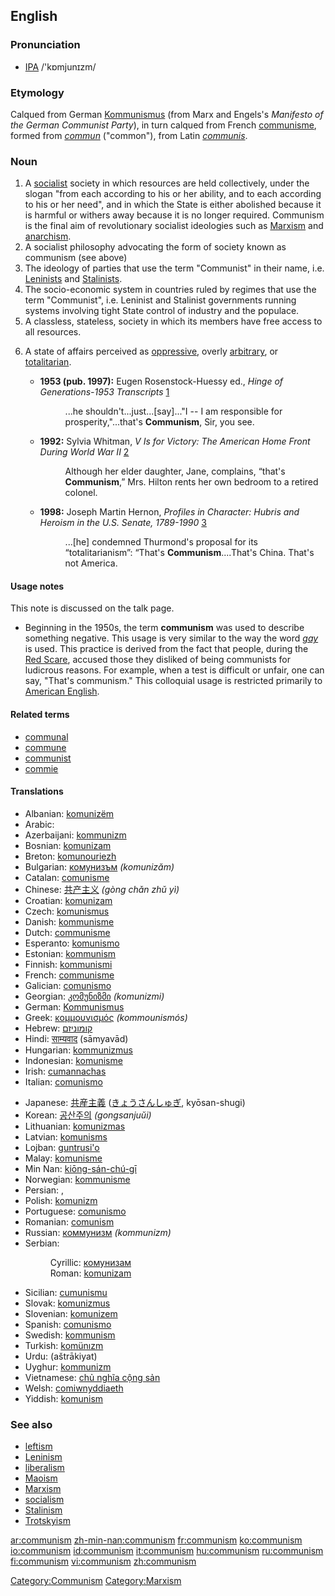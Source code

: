 ==English==

===Pronunciation===
* [[IPA]] /'kɒmjunɪzm/

===Etymology===
Calqued from German [[Kommunismus]] (from Marx and Engels's ''Manifesto of the German Communist Party''), in turn calqued from French [[communisme]], formed from ''[[commun]]'' ("common"), from Latin ''[[communis]]''.

===Noun===
{{en-noun|-}}
# A [[socialist]] society in which resources are held collectively, under the slogan "from each according to his or her ability, and to each according to his or her need", and in which the State is either abolished because it is harmful or withers away because it is no longer required.  Communism is the final aim of revolutionary socialist ideologies such as [[Marxism]] and [[anarchism]].
# A socialist philosophy advocating the form of society known as communism (see above)
# The ideology of parties that use the term "Communist" in their name, i.e. [[Leninist]]s and [[Stalinist]]s.
# The socio-economic system in countries ruled by regimes that use the term "Communist", i.e. Leninist and Stalinist governments running systems involving tight State control of industry and the populace.
# A classless, stateless, society in which its members have free access to all resources.
# {{US}} A state of affairs perceived as [[oppressive]], overly [[arbitrary]], or [[totalitarian]]. 
#*'''1953 (pub. 1997):''' Eugen Rosenstock-Huessy ed., ''Hinge of Generations-1953 Transcripts'' [http://books.google.com/books?vid=ISBN091214825X&id=faq3Bng7IeYC&pg=RA1-PA24-IA44&lpg=RA1-PA24-IA44&dq=%22that%27s+communism%22&sig=euXrX5FOsAMFM3BcT3cmzgFmKb8]
#*:...he shouldn't...just...[say]..."I -- I am responsible for prosperity,"...that's '''Communism''', Sir, you see. 
#*'''1992:''' Sylvia Whitman, ''V Is for Victory: The American Home Front During World War II'' [http://books.google.com/books?vid=ISBN0822517272&id=NoieB4ELLAgC&pg=PA57&lpg=PA57&dq=%22that%27s+communism%22&sig=m5yurFCa3ukbwM0VW74RVK4DuD0]
#*:Although her elder daughter, Jane, complains, “that's '''Communism''',” Mrs. Hilton rents her own bedroom to a retired colonel.
#*'''1998:''' Joseph Martin Hernon, ''Profiles in Character: Hubris and Heroism in the U.S. Senate, 1789-1990'' [http://books.google.com/books?vid=ISBN1563249383&id=ByeH99C-N_AC&pg=PA198&lpg=PA198&dq=%22that%27s+communism%22&sig=fDBorCuRt2cc10fpTCa449WAFKI]
#*:...[he] condemned Thurmond's proposal for its “totalitarianism”: “That's '''Communism'''....That's China. That's not America.

====Usage notes====
This note is discussed on the talk page.
*Beginning in the 1950s, the term '''communism''' was used to describe something negative. This usage is very similar to the way the word ''[[gay]]'' is used. This practice is derived from the fact that people, during the [[Wikipedia:Red Scare|Red Scare]], accused those they disliked of being communists for ludicrous reasons. For example, when a test is difficult or unfair, one can say, "That's communism." This colloquial usage is restricted primarily to [[American English]].

====Related terms====
*[[communal]]
*[[commune]]
*[[communist]]
*[[commie]]

====Translations====
{{top}}
*Albanian: [[komunizëm]]
*Arabic: {{ARchar|[[شيوعية]]}}
*Azerbaijani: [[kommunizm]]
*Bosnian: [[komunizam]] {{m}}
*Breton: [[komunouriezh]]
*Bulgarian: [[комунизъм]] ''(komunizăm)''
*Catalan: [[comunisme]]
*Chinese: [[共产主义]] ''(gòng chǎn zhǔ yì)''
*Croatian: [[komunizam]] {{m}}
*Czech: [[komunismus]]
*Danish: [[kommunisme]]
*Dutch: [[communisme]]
*Esperanto: [[komunismo]]
*Estonian: [[kommunism]]
*Finnish: [[kommunismi]]
*French: [[communisme]]
*Galician: [[comunismo]]
*Georgian: [[კომუნიზმი]] ''(komunizmi)''
*German: [[Kommunismus]]
*Greek: [[κομμουνισμός]] ''(kommounismós)''
*Hebrew: [[קומוניזם]]
*Hindi: [[साम्यवाद]] (sāmyavād)
*Hungarian: [[kommunizmus]]
*Indonesian: [[komunisme]]
*Irish: [[cumannachas]]
*Italian: [[comunismo]]
{{mid}}
*Japanese: [[共産主義]] ([[きょうさんしゅぎ]], kyōsan-shugi)
*Korean: [[공산주의]] ''(gongsanjuŭi)''
*Lithuanian: [[komunizmas]]
*Latvian: [[komunisms]]
*Lojban: [[guntrusi'o]]
*Malay: [[komunisme]]
*Min Nan: [[kiōng-sán-chú-gī]]
*Norwegian: [[kommunisme]]
*Persian: {{FAchar|[[کمونیسم]]}}, {{FAchar|[[اصول اشتراکی]]}}
*Polish: [[komunizm]]
*Portuguese: [[comunismo]]
*Romanian: [[comunism]]
*Russian: [[коммунизм]] ''(kommunizm)''
*Serbian:
*:Cyrillic: [[комунизам]] {{m}}
*:Roman: [[komunizam#Serbian|komunizam]] {{m}}
*Sicilian: [[cumunismu]]
*Slovak: [[komunizmus]]
*Slovenian: [[komunizem]]
*Spanish: [[comunismo]]
*Swedish: [[kommunism]]
*Turkish: [[komünızm]]
*Urdu: {{URchar|[[اشتراکیت]]}} (aštrākiyat)
*Uyghur: [[kommunizm]]
*Vietnamese: [[chủ nghĩa cộng sản]]
*Welsh: [[comiwnyddiaeth]]
*Yiddish: [[komunism]]
{{bottom}}

===See also===
*[[leftism]]
*[[Leninism]]
*[[liberalism]]
*[[Maoism]]
*[[Marxism]]
*[[socialism]]
*[[Stalinism]]
*[[Trotskyism]]

[[Category:Communism]]
[[Category:Marxism]]

[[ar:communism]]
[[zh-min-nan:communism]]
[[fr:communism]]
[[ko:communism]]
[[io:communism]]
[[id:communism]]
[[it:communism]]
[[hu:communism]]
[[ru:communism]]
[[fi:communism]]
[[vi:communism]]
[[zh:communism]]